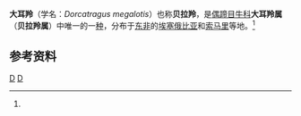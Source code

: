 {{Speciesbox 
| taxon = Dorcatragus megalotis
| image = Dorcatragus megalotis.jpg
| status = VU
| status_system = IUCN3.1
| status_ref = <ref name=iucn>{{IUCN2008|assessors=Heckel, J.-O., Rayaleh, H.A., Wilhelmi, F. & Hammer, S.|year=2008|id=6793|title=Dorcatragus megalotis|downloaded=2013年4月27日}}</ref>
| authority = （Menges，1894）
}}
'''大耳羚'''（学名：''Dorcatragus megalotis''）也称'''贝拉羚'''，是[[偶蹄目|偶蹄目]][[牛科|牛科]]'''大耳羚属'''（'''贝拉羚属'''）中唯一的一[[物种|种]]，分布于[[东非|东非]]的[[埃塞俄比亚|埃塞俄比亚]]和[[索马里|索马里]]等地。<ref name=iucn/>

==参考资料==
{{reflist}}
{{Taxonbar}}

[[Category:羚羊亚科|D]]
[[Category:大耳羚属|D]]